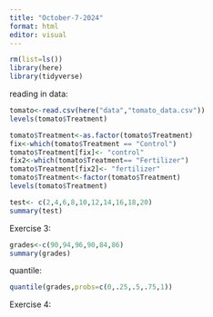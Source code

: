 ```yaml
---
title: "October-7-2024"
format: html
editor: visual
---
```


```r
rm(list=ls())
library(here)
library(tidyverse)
```

reading in data:

```r
tomato<-read.csv(here("data","tomato_data.csv"))
levels(tomato$Treatment)
```

```r
tomato$Treatment<-as.factor(tomato$Treatment) 
fix<-which(tomato$Treatment == "Control")
tomato$Treatment[fix]<- "control" 
fix2<-which(tomato$Treatment== "Fertilizer")
tomato$Treatment[fix2]<- "fertilizer" 
tomato$Treatment<-factor(tomato$Treatment)
levels(tomato$Treatment)
```

```r
test<- c(2,4,6,8,10,12,14,16,18,20)
summary(test)
```

Exercise 3:

```r
grades<-c(90,94,96,90,84,86)
summary(grades)
```

quantile:

```r
quantile(grades,probs=c(0,.25,.5,.75,1))
```

Exercise 4:
